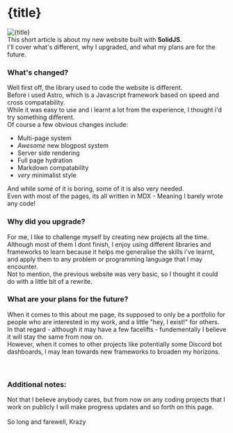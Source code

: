 
<ArticleHead title={title} date={date} description={description} thumbnailUrl={thumbnailUrl} />

# {title}

<img src={thumbnailUrl} alt={title} />

<div>
  This short article is about my new website built with <strong>SolidJS</strong>. <br />
  I'll cover what's different, why I upgraded, and what my plans are for the future. <br />
</div>

### What's changed?

Well first off, the library used to code the website is different. <br /> Before i used Astro, which is a Javascript framework based on speed and cross compatability. <br /> While it was easy to use and i learnt a lot from the experience, I thought i'd try something different. <br /> Of course a few obvious changes include:

- Multi-page system
- *Awesome* new blogpost system
- Server side rendering
- Full page hydration
- Markdown compatability
- *very* minimalist style

And while some of it is boring, some of it is also very needed. <br /> Even with most of the pages, its all written in MDX - Meaning I barely wrote any code!

### Why did you upgrade?

For me, I like to challenge myself by creating new projects all the time. <br /> Although most of them I dont finish, I enjoy using different libraries and frameworks to learn because it helps me generalise the skills i've learnt, and apply them to any problem or programming language that I may encounter. <br /> Not to mention, the previous website was very basic, so I thought it could do with a little bit of a rewrite. <br />

### What are your plans for the future?

When it comes to this about me page, its supposed to only be a portfolio for people who are interested in my work, and a little "hey, I exist!" for others. <br /> In that regard - although it may have a few facelifts - fundementally I believe it will stay the same from now on. <br /> However, when it comes to other projects like potentially some Discord bot dashboards, I may lean towards new frameworks to broaden my horizons. <br /> <br /><br />

### Additional notes:

Not that I believe anybody cares, but from now on any coding projects that I work on publicly I will make progress updates and so forth on this page.<br /><br />
So long and farewell, Krazy